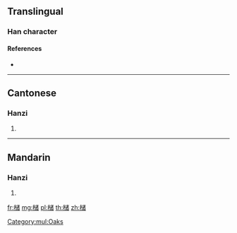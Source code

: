 {{also|櫧}}
==Translingual==

===Han character===
{{Han char|rn=75|rad=木|as=10|sn=14|four=|canj=DIVA|ids=⿲木讠者}}

====References====
* {{Han ref|kx=0551.181|hdz=21270.100|uh=69E0|ud=27104}}

[[Category:mul:Oaks]]

----

==Cantonese==

===Hanzi===
{{yue-hanzi|jyut=|y=jyu1|tra=櫧}}

# {{defn|lang=yue|sort=木10}}

----

==Mandarin==

===Hanzi===
{{cmn-hanzi|tra=櫧|pin=[[qī]] ([[qi1]]), [[sè]] ([[se4]]), [[zhū]] ([[zhu1]])|wg=ch'i<sup>1</sup>, se<sup>4</sup>, chu<sup>1</sup>}}

# {{defn|lang=cmn|sort=木10}}

[[fr:槠]]
[[mg:槠]]
[[pl:槠]]
[[th:槠]]
[[zh:槠]]